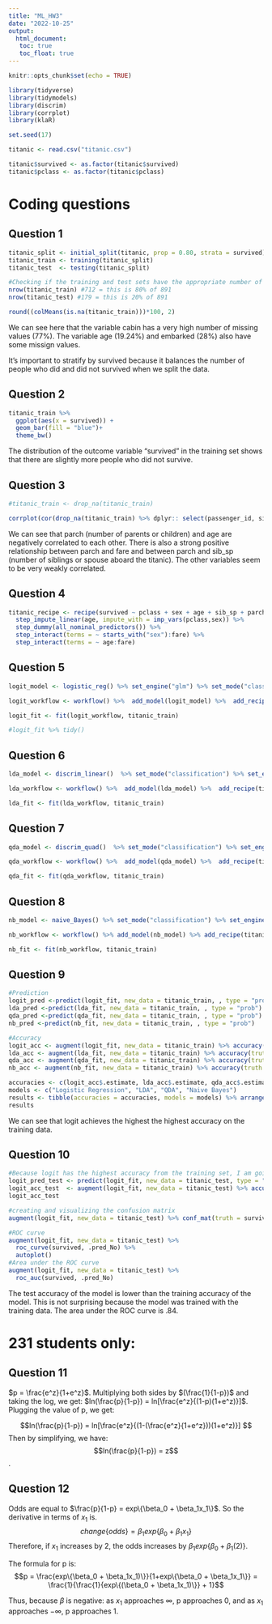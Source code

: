```yaml
---
title: "ML_HW3"
date: "2022-10-25"
output: 
  html_document:
   toc: true
   toc_float: true
---
```


```r
knitr::opts_chunk$set(echo = TRUE)
```


```r
library(tidyverse)
library(tidymodels)
library(discrim)
library(corrplot)
library(klaR)

set.seed(17)

titanic <- read.csv("titanic.csv")

titanic$survived <- as.factor(titanic$survived) 
titanic$pclass <- as.factor(titanic$pclass)

```


# Coding questions

## Question 1 

```r
titanic_split <- initial_split(titanic, prop = 0.80, strata = survived)
titanic_train <- training(titanic_split)
titanic_test  <- testing(titanic_split)

#Checking if the training and test sets have the appropriate number of observations.
nrow(titanic_train) #712 = this is 80% of 891
nrow(titanic_test) #179 = this is 20% of 891

round((colMeans(is.na(titanic_train)))*100, 2)
```

We can see here that the variable cabin has a very high number of missing values (77%). The variable age (19.24%) and embarked (28%) also have some missign values.

It's important to stratify by survived because it balances the number of people who did and did not survived when we split the data.


## Question 2 

```r
titanic_train %>% 
  ggplot(aes(x = survived)) +
  geom_bar(fill = "blue")+
  theme_bw()
```

The distribution of the outcome variable "survived" in the training set shows that there are slightly more people who did not survive. 


## Question 3

```r
#titanic_train <- drop_na(titanic_train) 

corrplot(cor(drop_na(titanic_train) %>% dplyr:: select(passenger_id, sib_sp, parch, fare,age)) ,method = 'circle', type = 'lower', insig='blank', addCoef.col ='black', number.cex = 0.8, order = 'AOE', diag=FALSE)

```

We can see that parch (number of parents or children) and age are negatively correlated to each other. 
There is also a strong positive relationship between parch and fare and between parch and sib_sp (number of siblings or spouse aboard the titanic).
The other variables seem to be very weakly correlated.

## Question 4

```r
titanic_recipe <- recipe(survived ~ pclass + sex + age + sib_sp + parch + fare, data = titanic_train) %>%
  step_impute_linear(age, impute_with = imp_vars(pclass,sex)) %>%
  step_dummy(all_nominal_predictors()) %>%
  step_interact(terms = ~ starts_with("sex"):fare) %>%
  step_interact(terms = ~ age:fare)
```


## Question 5

```r
logit_model <- logistic_reg() %>% set_engine("glm") %>% set_mode("classification")

logit_workflow <- workflow() %>%  add_model(logit_model) %>%  add_recipe(titanic_recipe)

logit_fit <- fit(logit_workflow, titanic_train)

#logit_fit %>% tidy()
```


## Question 6

```r
lda_model <- discrim_linear()  %>% set_mode("classification") %>% set_engine("MASS")

lda_workflow <- workflow() %>%  add_model(lda_model) %>%  add_recipe(titanic_recipe)

lda_fit <- fit(lda_workflow, titanic_train)

```


## Question 7

```r
qda_model <- discrim_quad()  %>% set_mode("classification") %>% set_engine("MASS")

qda_workflow <- workflow() %>%  add_model(qda_model) %>%  add_recipe(titanic_recipe)

qda_fit <- fit(qda_workflow, titanic_train)

```


## Question 8

```r
nb_model <- naive_Bayes() %>% set_mode("classification") %>% set_engine("klaR") %>% set_args(usekernel = FALSE)

nb_workflow <- workflow() %>% add_model(nb_model) %>% add_recipe(titanic_recipe)

nb_fit <- fit(nb_workflow, titanic_train)
```


## Question 9

```r
#Prediction
logit_pred <-predict(logit_fit, new_data = titanic_train, , type = "prob")
lda_pred <-predict(lda_fit, new_data = titanic_train, , type = "prob")
qda_pred <-predict(qda_fit, new_data = titanic_train, , type = "prob")
nb_pred <-predict(nb_fit, new_data = titanic_train, , type = "prob")

#Accuracy
logit_acc <- augment(logit_fit, new_data = titanic_train) %>% accuracy(truth = survived, estimate = .pred_class)
lda_acc <- augment(lda_fit, new_data = titanic_train) %>% accuracy(truth = survived, estimate = .pred_class)
qda_acc <- augment(qda_fit, new_data = titanic_train) %>% accuracy(truth = survived, estimate = .pred_class)
nb_acc <- augment(nb_fit, new_data = titanic_train) %>% accuracy(truth = survived, estimate = .pred_class)

accuracies <- c(logit_acc$.estimate, lda_acc$.estimate, qda_acc$.estimate , nb_acc$.estimate)
models <- c("Logistic Regression", "LDA", "QDA", "Naive Bayes")
results <- tibble(accuracies = accuracies, models = models) %>% arrange(-accuracies)
results
```

We can see that logit achieves the highest the highest accuracy on the training data. 


## Question 10

```r
#Because logit has the highest accuracy from the training set, I am going to fit logit with the test set
logit_pred_test <- predict(logit_fit, new_data = titanic_test, type = "prob")
logit_acc_test  <- augment(logit_fit, new_data = titanic_test) %>% accuracy(truth = survived, estimate = .pred_class)
logit_acc_test

#creating and visualizing the confusion matrix
augment(logit_fit, new_data = titanic_test) %>% conf_mat(truth = survived, estimate = .pred_class) %>% autoplot(type = "heatmap")

#ROC curve
augment(logit_fit, new_data = titanic_test) %>%
  roc_curve(survived, .pred_No) %>%
  autoplot()
#Area under the ROC curve
augment(logit_fit, new_data = titanic_test) %>%
  roc_auc(survived, .pred_No) 
```


The test accuracy of the model is lower than the training accuracy of the model. This is not surprising because the model was trained with the training data. The area under the ROC curve is .84.

# 231 students only:

## Question 11
$p = \frac{e^z}{1+e^z}$. Multiplying both sides by $(\frac{1}{1-p})$ and taking the log, we get:
$ln(\frac{p}{1-p}) = ln[\frac{e^z}{(1-p)(1+e^z)}]$. Plugging the value of p, we get:

$$ln(\frac{p}{1-p}) = ln[\frac{e^z}{(1-(\frac{e^z}{1+e^z}))(1+e^z)}] $$
Then by simplifying, we have:
$$ln(\frac{p}{1-p}) = z$$. 


## Question 12

Odds are equal to $\frac{p}{1-p} = exp\{\beta_0 + \beta_1x_1\}$. So the derivative in terms of $x_1$ is.
$$change\{odds\} = \beta_1exp\{\beta_0 + \beta_1x_1\}$$
Therefore, if $x_1$ increases by 2, the odds increases by $\beta_1exp\{\beta_0 + \beta_1(2)\}$.


The formula for p is: 
$$p = \frac{exp\{\beta_0 + \beta_1x_1)\}}{1+exp\{\beta_0 + \beta_1x_1\}} = \frac{1}{\frac{1}{exp\{(\beta_0 + \beta_1x_1)\}} + 1}$$


Thus, because $\beta$ is negative:
as $x_1$ approaches $\infty$, p approaches 0, and as $x_1$ approaches $-\infty$, p approaches 1. 








